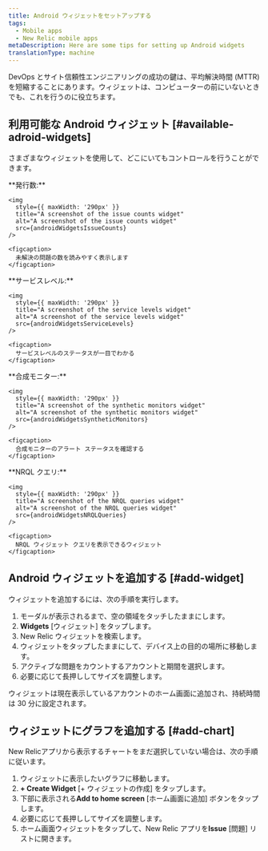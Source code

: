 ```yaml
---
title: Android ウィジェットをセットアップする
tags:
  - Mobile apps
  - New Relic mobile apps
metaDescription: Here are some tips for setting up Android widgets
translationType: machine
---
```






DevOps とサイト信頼性エンジニアリングの成功の鍵は、平均解決時間 (MTTR) を短縮することにあります。ウィジェットは、コンピューターの前にいないときでも、これを行うのに役立ちます。

## 利用可能な Android ウィジェット [#available-adroid-widgets]

さまざまなウィジェットを使用して、どこにいてもコントロールを行うことができます。

<SideBySide>
  <Side>
    **発行数:**

    <img
      style={{ maxWidth: '290px' }}
      title="A screenshot of the issue counts widget"
      alt="A screenshot of the issue counts widget"
      src={androidWidgetsIssueCounts}
    />

    <figcaption>
      未解決の問題の数を読みやすく表示します
    </figcaption>
  </Side>

  <Side>
    **サービスレベル:**

    <img
      style={{ maxWidth: '290px' }}
      title="A screenshot of the service levels widget"
      alt="A screenshot of the service levels widget"
      src={androidWidgetsServiceLevels}
    />

    <figcaption>
      サービスレベルのステータスが一目でわかる
    </figcaption>
  </Side>

  <Side>
    **合成モニター:**

    <img
      style={{ maxWidth: '290px' }}
      title="A screenshot of the synthetic monitors widget"
      alt="A screenshot of the synthetic monitors widget"
      src={androidWidgetsSyntheticMonitors}
    />

    <figcaption>
      合成モニターのアラート ステータスを確認する
    </figcaption>
  </Side>

  <Side>
    **NRQL クエリ:**

    <img
      style={{ maxWidth: '290px' }}
      title="A screenshot of the NRQL queries widget"
      alt="A screenshot of the NRQL queries widget"
      src={androidWidgetsNRQLQueries}
    />

    <figcaption>
      NRQL ウィジェット クエリを表示できるウィジェット
    </figcaption>
  </Side>
</SideBySide>

## Android ウィジェットを追加する [#add-widget]

ウィジェットを追加するには、次の手順を実行します。

1. モーダルが表示されるまで、空の領域をタッチしたままにします。
2. **Widgets** \[ウィジェット] をタップします。
3. New Relic ウィジェットを検索します。
4. ウィジェットをタップしたままにして、デバイス上の目的の場所に移動します。
5. アクティブな問題をカウントするアカウントと期間を選択します。
6. 必要に応じて長押ししてサイズを調整します。

ウィジェットは現在表示しているアカウントのホーム画面に追加され、持続時間は 30 分に設定されます。

## ウィジェットにグラフを追加する [#add-chart]

New Relicアプリから表示するチャートをまだ選択していない場合は、次の手順に従います。

1. ウィジェットに表示したいグラフに移動します。
2. **+ Create Widget** \[+ ウィジェットの作成] をタップします。
3. 下部に表示される**Add to home screen** \[ホーム画面に追加] ボタンをタップします。
4. 必要に応じて長押ししてサイズを調整します。
5. ホーム画面ウィジェットをタップして、New Relic アプリを**Issue** \[問題] リストに開きます。